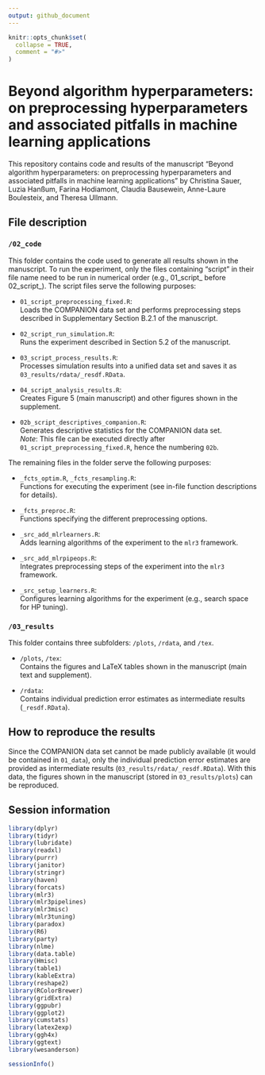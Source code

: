 ```yaml
---
output: github_document
---
```


<!-- README.md is generated from README.Rmd. Please edit that file. -->

```r
knitr::opts_chunk$set(
  collapse = TRUE,
  comment = "#>"
)
```

# Beyond algorithm hyperparameters: on preprocessing hyperparameters and associated pitfalls in machine learning applications

<!-- badges: start -->
<!-- badges: end -->

This repository contains code and results of the manuscript "Beyond algorithm hyperparameters: on preprocessing hyperparameters and associated pitfalls in machine learning applications" by Christina Sauer, Luzia Hanßum, Farina Hodiamont, Claudia Bausewein, Anne-Laure Boulesteix, and Theresa Ullmann. 

## File description

### `/02_code`

This folder contains the code used to generate all results shown in the manuscript. To run the experiment, only the files containing "script" in their file name need to be run in numerical order (e.g., 01_script_ before 02_script_).
The script files serve the following purposes:

- `01_script_preprocessing_fixed.R`:  
  Loads the COMPANION data set and performs preprocessing steps described in Supplementary Section B.2.1 of the manuscript.

- `02_script_run_simulation.R`:  
  Runs the experiment described in Section 5.2 of the manuscript.

- `03_script_process_results.R`:  
  Processes simulation results into a unified data set and saves it as `03_results/rdata/_resdf.RData`.

- `04_script_analysis_results.R`:  
  Creates Figure 5 (main manuscript) and other figures shown in the supplement.

- `02b_script_descriptives_companion.R`:  
  Generates descriptive statistics for the COMPANION data set.  
*Note*: This file can be executed directly after `01_script_preprocessing_fixed.R`, hence the numbering `02b`.


The remaining files in the folder serve the following purposes:
  
  - `_fcts_optim.R`, `_fcts_resampling.R`:  
  Functions for executing the experiment (see in-file function descriptions for details).

- `_fcts_preproc.R`:  
  Functions specifying the different preprocessing options.

- `_src_add_mlrlearners.R`:  
  Adds learning algorithms of the experiment to the `mlr3` framework.

- `_src_add_mlrpipeops.R`:  
  Integrates preprocessing steps of the experiment into the `mlr3` framework.

- `_src_setup_learners.R`:  
  Configures learning algorithms for the experiment (e.g., search space for HP tuning).

        

### `/03_results`
This folder contains three subfolders: `/plots`, `/rdata`, and `/tex`.  

- `/plots`, `/tex`:  
  Contains the figures and LaTeX tables shown in the manuscript (main text and supplement).

- `/rdata`:  
  Contains individual prediction error estimates as intermediate results (`_resdf.RData`).


## How to reproduce the results
Since the COMPANION data set cannot be made publicly available (it would be contained in `01_data`),
only the individual prediction error estimates are provided as intermediate results (`03_results/rdata/_resdf.RData`).  With this data, the figures shown in the manuscript (stored in `03_results/plots`) can be reproduced.




## Session information
<!-- What is special about using `README.Rmd` instead of just `README.md`? You can include R chunks like so: -->
```r
library(dplyr)
library(tidyr)
library(lubridate)
library(readxl)
library(purrr)
library(janitor)
library(stringr)
library(haven)
library(forcats)
library(mlr3)
library(mlr3pipelines)
library(mlr3misc)
library(mlr3tuning)
library(paradox)
library(R6)
library(party)
library(nlme)
library(data.table)
library(Hmisc)
library(table1)
library(kableExtra)
library(reshape2)
library(RColorBrewer)
library(gridExtra)
library(ggpubr)
library(ggplot2)
library(cumstats)
library(latex2exp)
library(ggh4x)
library(ggtext)
library(wesanderson)
```

```r

sessionInfo()
```

<!-- You'll still need to render `README.Rmd` regularly, to keep `README.md` up-to-date. `devtools::build_readme()` is handy for this. You could also use GitHub Actions to re-render `README.Rmd` every time you push. An example workflow can be found here: <https://github.com/r-lib/actions/tree/v1/examples>. -->

<!-- You can also embed plots, for example: -->

<!-- ```{r pressure, echo = FALSE} -->
<!-- plot(pressure) -->
<!-- ``` -->

<!-- In that case, don't forget to commit and push the resulting figure files, so they display on GitHub. -->
